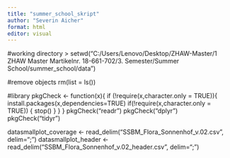 ```yaml
---
title: "summer_school_skript"
author: "Severin Aicher"
format: html
editor: visual
---
```


#working directory
> setwd("C:/Users/Lenovo/Desktop/ZHAW-Master/1 ZHAW Master Martikelnr. 18-661-702/3. Semester/Summer School/summer_school/data")


#remove objects
rm(list = ls())

#library
pkgCheck <- function(x){ 
  if (!require(x,character.only = TRUE)){
    install.packages(x,dependencies=TRUE)
    if(!require(x,character.only = TRUE)) {
      stop()
    }
  }
}
pkgCheck("readr")
pkgCheck("dplyr")
pkgCheck("tidyr")

datasmallplot_coverage <- read_delim("SSBM_Flora_Sonnenhof_v.02.csv", delim=";")
datasmallplot_header <- read_delim("SSBM_Flora_Sonnenhof_v.02_header.csv", delim=";")
